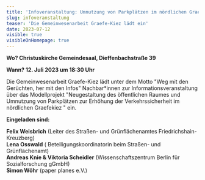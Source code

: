 ```yaml
---
title: 'Infoveranstaltung: Umnutzung von Parkplätzen im nördlichen Graefekiez'
slug: infoveranstaltung
teaser: 'Die Gemeinwesenarbeit Graefe-Kiez lädt ein'
date: 2023-07-12
visible: true
visibleOnHomepage: true
---
```


**Wo? Christuskirche Gemeindesaal, Dieffenbachstraße 39**

**Wann? 12. Juli 2023 um 18:30 Uhr**

Die Gemeinwesenarbeit Graefe-Kiez lädt unter dem Motto "Weg mit den Gerüchten, her mit den Infos" Nachbar*innen zur Informationsveranstaltung über das Modellprojekt "Neugestaltung des öffentlichen Raumes und Umnutzung von Parkplätzen zur Erhöhung der Verkehrssicherheit im nördlichen Graefekiez " ein.

**Eingeladen sind:**

**Felix Weisbrich** (Leiter des Straßen- und Grünflächenamtes Friedrichshain-Kreuzberg)\
**Lena Osswald** ( Beteiligungskoordinatorin beim Straßen- und Grünflächenamt)\
**Andreas Knie & Viktoria Scheidler** (Wissenschaftszentrum Berlin für Sozialforschung gGmbH)\
**Simon Wöhr** (paper planes e.V.)
